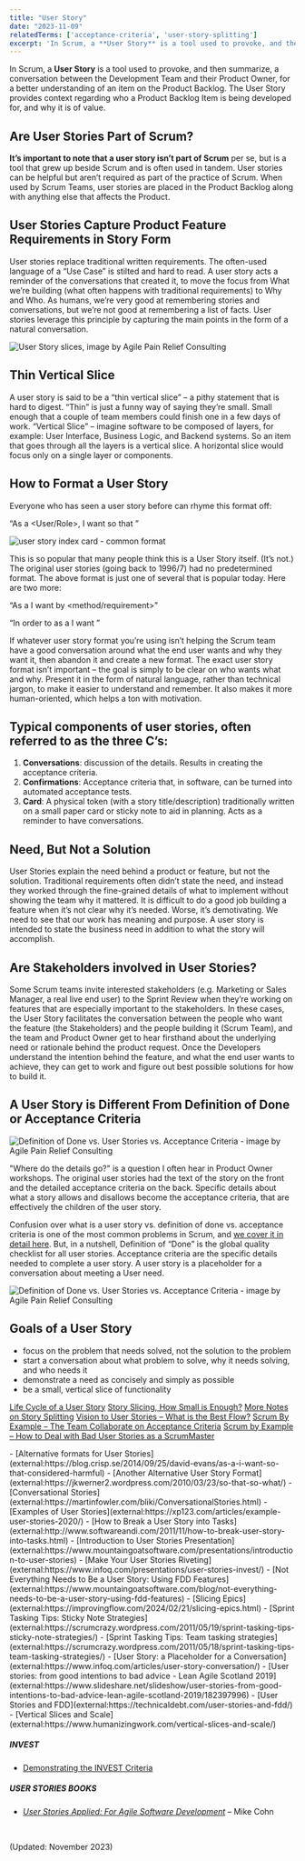 ```yaml
---
title: "User Story"
date: "2023-11-09"
relatedTerms: ['acceptance-criteria', 'user-story-splitting']
excerpt: 'In Scrum, a **User Story** is a tool used to provoke, and then summarize, a conversation'
---
```


In Scrum, a **User Story** is a tool used to provoke, and then summarize, a conversation between the Development Team and their Product Owner, for a better understanding of an item on the Product Backlog. The User Story provides context regarding who a Product Backlog Item is being developed for, and why it is of value.

## Are User Stories Part of Scrum?

**It’s important to note that a user story isn’t part of Scrum** per se, but is a tool that grew up beside Scrum and is often used in tandem. User stories can be helpful but aren’t required as part of the practice of Scrum. When used by Scrum Teams, user stories are placed in the Product Backlog along with anything else that affects the Product.

## User Stories Capture Product Feature Requirements in Story Form

User stories replace traditional written requirements. The often-used language of a “Use Case” is stilted and hard to read. A user story acts a reminder of the conversations that created it, to move the focus from What we’re building (what often happens with traditional requirements) to Why and Who. As humans, we’re very good at remembering stories and conversations, but we’re not good at remembering a list of facts. User stories leverage this principle by capturing the main points in the form of a natural conversation.

![User Story slices, image by Agile Pain Relief Consulting](src/content/glossary/user-story/images/User-Story-slices.png)

## Thin Vertical Slice

A user story is said to be a “thin vertical slice” – a pithy statement that is hard to digest. “Thin” is just a funny way of saying they’re small. Small enough that a couple of team members could finish one in a few days of work. “Vertical Slice” – imagine software to be composed of layers, for example: User Interface, Business Logic, and Backend systems. So an item that goes through all the layers is a vertical slice. A horizontal slice would focus only on a single layer or components.

## How to Format a User Story

Everyone who has seen a user story before can rhyme this format off:

“As a <User/Role>, I want <to do something> so that <value>”

![user story index card - common format](src/content/glossary/user-story/images/user-story-index-card-blank.jpg)

This is so popular that many people think this is a User Story itself. (It’s not.) The original user stories (going back to 1996/7) had no predetermined format. The above format is just one of several that is popular today. Here are two more:

“As a <role> I want <business value> by <method/requirement>”

“In order to <achieve some value> as a <type of user> I want <some functionality>”

If whatever user story format you’re using isn’t helping the Scrum team have a good conversation around what the end user wants and why they want it, then abandon it and create a new format. The exact user story format isn’t important – the goal is simply to be clear on who wants what and why. Present it in the form of natural language, rather than technical jargon, to make it easier to understand and remember. It also makes it more human-oriented, which helps a ton with motivation.

## Typical components of user stories, often referred to as the three C’s:

1. **Conversations**: discussion of the details. Results in creating the acceptance criteria.
2. **Confirmations**: Acceptance criteria that, in software, can be turned into automated acceptance tests.
3. **Card**: A physical token (with a story title/description) traditionally written on a small paper card or sticky note to aid in planning. Acts as a reminder to have conversations.

## Need, But Not a Solution

User Stories explain the need behind a product or feature, but not the solution. Traditional requirements often didn’t state the need, and instead they worked through the fine-grained details of what to implement without showing the team why it mattered. It is difficult to do a good job building a feature when it’s not clear why it’s needed. Worse, it’s demotivating. We need to see that our work has meaning and purpose. A user story is intended to state the business need in addition to what the story will accomplish.

## Are Stakeholders involved in User Stories?

Some Scrum teams invite interested stakeholders (e.g. Marketing or Sales Manager, a real live end user) to the Sprint Review when they’re working on features that are especially important to the stakeholders. In these cases, the User Story facilitates the conversation between the people who want the feature (the Stakeholders) and the people building it (Scrum Team), and the team and Product Owner get to hear firsthand about the underlying need or rationale behind the product request. Once the Developers understand the intention behind the feature, and what the end user wants to achieve, they can get to work and figure out best possible solutions for how to build it.

## A User Story is Different From Definition of Done or Acceptance Criteria

![Definition of Done vs. User Stories vs. Acceptance Criteria - image by Agile Pain Relief Consulting](src/content/glossary/user-story/images/APR_Blog-Illustrations_Nov2019_AcceptanceCriteria_B_v2-1024x607.jpg)

"Where do the details go?" is a question I often hear in Product Owner workshops. The original user stories had the text of the story on the front and the detailed acceptance criteria on the back. Specific details about what a story allows and disallows become the acceptance criteria, that are effectively the children of the user story.

Confusion over what is a user story vs. definition of done vs. acceptance criteria is one of the most common problems in Scrum, and [we cover it in detail here](/blog/definition-of-done-user-stories-acceptance-criteria). But, in a nutshell, Definition of “Done” is the global quality checklist for all user stories. Acceptance criteria are the specific details needed to complete a user story. A user story is a placeholder for a conversation about meeting a User need.

![Definition of Done vs. User Stories vs. Acceptance Criteria - image by Agile Pain Relief Consulting](src/content/glossary/user-story/images/APR_Blog-Illustrations_Nov2019_AcceptanceCriteria_A_v2-1024x607.jpg)

## Goals of a User Story

- focus on the problem that needs solved, not the solution to the problem
- start a conversation about what problem to solve, why it needs solving, and who needs it
- demonstrate a need as concisely and simply as possible
- be a small, vertical slice of functionality

[Life Cycle of a User Story]((/blog/lifecycle-of-a-user-story))
[Story Slicing, How Small is Enough?]((/blog/story-slicing-how-small-is-enough))
[More Notes on Story Splitting]((/blog/more-notes-on-story-splitting))
[Vision to User Stories – What is the Best Flow?]((/blog/vision-to-user-stories-what-is-the-best-flow))
[Scrum By Example – The Team Collaborate on Acceptance Criteria]((/blog/scrummaster-tales-team-collaborate-acceptance-criteria))
[Scrum by Example – How to Deal with Bad User Stories as a ScrumMaster](/blog/deal-with-bad-scrum-user-stories-as-a-scrummaster)

<HighlightBox heading="Resource Links" variant="resourceLinks">
- [Alternative formats for User Stories](external:https://blog.crisp.se/2014/09/25/david-evans/as-a-i-want-so-that-considered-harmful)
- [Another Alternative User Story Format](external:https://jkwerner2.wordpress.com/2010/03/23/so-that-so-what/)
- [Conversational Stories](external:https://martinfowler.com/bliki/ConversationalStories.html)
- [Examples of User Stories](external:https://xp123.com/articles/example-user-stories-2020/)
- [How to Break a User Story into Tasks](external:http://www.softwareandi.com/2011/11/how-to-break-user-story-into-tasks.html)
- [Introduction to User Stories Presentation](external:https://www.mountaingoatsoftware.com/presentations/introduction-to-user-stories)
- [Make Your User Stories Riveting](external:https://www.infoq.com/presentations/user-stories-invest/)
- [Not Everything Needs to Be a User Story: Using FDD Features](external:https://www.mountaingoatsoftware.com/blog/not-everything-needs-to-be-a-user-story-using-fdd-features)
- [Slicing Epics](external:https://improvingflow.com/2024/02/21/slicing-epics.html)
- [Sprint Tasking Tips: Sticky Note Strategies](external:https://scrumcrazy.wordpress.com/2011/05/19/sprint-tasking-tips-sticky-note-strategies/)
- [Sprint Tasking Tips: Team tasking strategies](external:https://scrumcrazy.wordpress.com/2011/05/18/sprint-tasking-tips-team-tasking-strategies/)
- [User Story: a Placeholder for a Conversation](external:https://www.infoq.com/articles/user-story-conversation/)
- [User stories: from good intentions to bad advice - Lean Agile Scotland 2019](external:https://www.slideshare.net/slideshow/user-stories-from-good-intentions-to-bad-advice-lean-agile-scotland-2019/182397996)
- [User Stories and FDD](external:https://technicaldebt.com/user-stories-and-fdd/)
- [Vertical Slices and Scale](external:https://www.humanizingwork.com/vertical-slices-and-scale/)

##### INVEST

- [Demonstrating the INVEST Criteria](external:https://paulmboos.com/2015/09/17/demonstrating-the-invest-criteria/)

##### USER STORIES BOOKS

- [_User Stories Applied: For Agile Software Development_](external:https://www.amazon.com/User-Stories-Applied-Software-Development/dp/0321205685/&tag=notesfromatoo-20/&tag=notesfromatoo-20) – Mike Cohn

 

(Updated: November 2023)
</HighlightBox>

